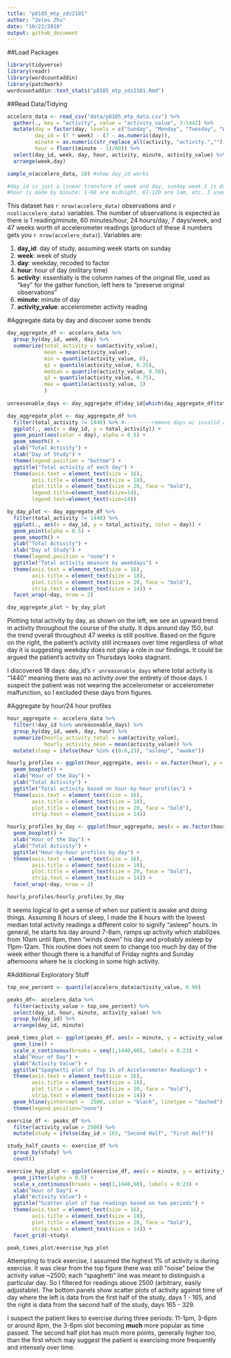 ```yaml
---
title: "p8105_mtp_zdz2101"
author: "Zelos Zhu"
date: "10/22/2018"
output: github_document
---
```


##Load Packages
```r
library(tidyverse)
library(readr)
library(wordcountaddin)
library(patchwork)
wordcountaddin::text_stats("p8105_mtp_zdz2101.Rmd")
```

##Read Data/Tidying
```r
accelero_data <- read_csv("data/p8105_mtp_data.csv") %>%
  gather(., key = "activity", value = "activity_value", 3:1442) %>%
  mutate(day = factor(day, levels = c("Sunday", "Monday", "Tuesday", "Wednesday", "Thursday", "Friday", "Saturday")),
         day_id = (7 * week) - (7 - as.numeric(day)),
         minute = as.numeric(str_replace_all(activity, "activity.","")),
         hour = floor((minute - 1)/60)) %>%
  select(day_id, week, day, hour, activity, minute, activity_value) %>%
  arrange(week,day)

sample_n(accelero_data, 10) #show day_id works

#day_id is just a linear transform of week and day, sunday week 1 is day 1, sunday week 2 is day 8, etc.
#hour is made by minute: 1-60 are midnight, 61-120 are 1am, etc. I used another clever trick to transform hour to be 0-23
```

This dataset has `r nrow(accelero_data)` observations and `r ncol(accelero_data)` variables. The number of observations is expected as there is 1 reading/minute, 60 minutes/hour, 24 hours/day, 7 days/week, and 47 weeks worth of accelerometer readings (product of these 4 numbers gets you `r nrow(accelero_data)`). Variables are: 

1) **day_id**: day of study, assuming week starts on sunday
2) **week**: week of study 
3) **day**: weekday, recoded to factor
4) **hour**: hour of day (military time)
5) **activity**: essentially is the column names of the original file, used as "key" for the gather function, left here to "preserve original observations"
6) **minute**:  minute of day
7) **activity_value**: accelerometer activity reading

#Aggregate data by day and discover some trends
```r
day_aggregate_df <- accelero_data %>%
  group_by(day_id, week, day) %>%
  summarize(total_activity = sum(activity_value),
            mean = mean(activity_value),
            min = quantile(activity_value, 0),
            q1 = quantile(activity_value, 0.25),
            median = quantile(activity_value, 0.50),
            q3 = quantile(activity_value, 0.75),
            max = quantile(activity_value, 1)
            )
  
unreasonable_days <- day_aggregate_df$day_id[which(day_aggregate_df$total_activity == 1440)]

day_aggregate_plot <- day_aggregate_df %>%
  filter(total_activity != 1440) %>% #---------remove days w/ invalid readings
  ggplot(., aes(x = day_id, y = total_activity)) + 
  geom_point(aes(color = day), alpha = 0.5) + 
  geom_smooth() +
  ylab("Total Activity") +
  xlab("Day of Study") + 
  theme(legend.position = "bottom") +
  ggtitle("Total activity of each day") + 
  theme(axis.text = element_text(size = 16),
        axis.title = element_text(size = 18),
        plot.title = element_text(size = 20, face = "bold"),
        legend.title=element_text(size=14), 
        legend.text=element_text(size=14))

by_day_plot <- day_aggregate_df %>%
  filter(total_activity != 1440) %>%
  ggplot(., aes(x = day_id, y = total_activity, color = day)) + 
  geom_point(alpha = 0.5) + 
  geom_smooth() + 
  ylab("Total Activity") +
  xlab("Day of Study") + 
  theme(legend.position = "none") +
  ggtitle("Total activity measure by weekdays") +
  theme(axis.text = element_text(size = 16),
        axis.title = element_text(size = 18),
        plot.title = element_text(size = 20, face = "bold"),
        strip.text = element_text(size = 14)) +
  facet_wrap(~day, nrow = 2)

day_aggregate_plot + by_day_plot
```

Plotting total activity by day, as shown on the left, we see an upward trend in activity throughout the course of the study. It dips around day 150, but the trend overall throughout 47 weeks is still positive. Based on the figure on the right, the patient's activity still increases over time regardless of what day it is suggesting weekday does not play a role in our findings. It could be argued the patient's activity on Thursdays looks stagnant. 

I discovered 18 days: day_id's `r unreasonable_days` where total activity is "1440" meaning there was no activity over the entirety of those days. I suspect the patient was not wearing the accelerometer or accelerometer malfunction, so I excluded these days from figures.

#Aggregate by hour/24 hour profiles
```r
hour_aggregate <- accelero_data %>%
  filter(!day_id %in% unreasonable_days) %>%
  group_by(day_id, week, day, hour) %>%
  summarize(hourly_activity_total = sum(activity_value),
            hourly_activity_mean = mean(activity_value)) %>%
  mutate(sleep = ifelse(hour %in% c(0:6,23), "asleep", "awake"))

hourly_profiles <- ggplot(hour_aggregate, aes(x = as.factor(hour), y = hourly_activity_total, color = sleep)) +
  geom_boxplot() + 
  xlab("Hour of the Day") + 
  ylab("Total Activity") +
  ggtitle("Total activity based on hour-by-hour profiles") +
  theme(axis.text = element_text(size = 16),
        axis.title = element_text(size = 18),
        plot.title = element_text(size = 20, face = "bold"),
        strip.text = element_text(size = 14))

hourly_profiles_by_day <- ggplot(hour_aggregate, aes(x = as.factor(hour), y = hourly_activity_total, color = sleep)) +
  geom_boxplot() + 
  xlab("Hour of the Day") + 
  ylab("Total Activity") +
  ggtitle("Hour-by-hour profiles by day") +
  theme(axis.text = element_text(size = 16),
        axis.title = element_text(size = 18),
        plot.title = element_text(size = 20, face = "bold"),
        strip.text = element_text(size = 14)) +
  facet_wrap(~day, nrow = 2)

hourly_profiles/hourly_profiles_by_day
```

It seems logical to get a sense of when our patient is awake and doing things. Assuming 8 hours of sleep, I made the 8 hours with the lowest median total activity readings a different color to signify "asleep" hours. In general, he starts his day around 7-8am, ramps up activity which stabilizes from 10am until 8pm, then "winds down" his day and probably asleep by 11pm-12am. This routine does not seem to change too much by day of the week either though there is a handful of Friday nights and Sunday afternoons where he is clocking in some high activity. 

#Additional Exploratory Stuff
```r
top_one_percent <- quantile(accelero_data$activity_value, 0.99)

peaks_df<- accelero_data %>%
  filter(activity_value > top_one_percent) %>%
  select(day_id, hour, minute, activity_value) %>%
  group_by(day_id) %>%
  arrange(day_id, minute)

peak_times_plot <- ggplot(peaks_df, aes(x = minute, y = activity_value, color = as.factor(day_id))) +
  geom_line() + 
  scale_x_continuous(breaks = seq(1,1440,60), labels = 0:23) + 
  xlab("Hour of Day") +
  ylab("Activity Value") +
  ggtitle("Spaghetti plot of Top 1% of Accelerometer Readings") +
  theme(axis.text = element_text(size = 16),
        axis.title = element_text(size = 18),
        plot.title = element_text(size = 20, face = "bold"),
        strip.text = element_text(size = 14)) +
  geom_hline(yintercept =  2500, color = "black", linetype = "dashed") +
  theme(legend.position="none")

exercise_df <- peaks_df %>%
  filter(activity_value > 2500) %>%
  mutate(study = ifelse(day_id > 165, "Second Half", "First Half"))

study_half_counts <- exercise_df %>%
  group_by(study) %>%
  count()

exercise_hyp_plot <- ggplot(exercise_df, aes(x = minute, y = activity_value, color = study)) + 
  geom_jitter(alpha = 0.5) + 
  scale_x_continuous(breaks = seq(1,1440,60), labels = 0:23) + 
  xlab("Hour of Day") +
  ylab("Activity Value") + 
  ggtitle("Scatter plot of top readings based on two periods") +
  theme(axis.text = element_text(size = 16),
        axis.title = element_text(size = 18),
        plot.title = element_text(size = 20, face = "bold"),
        strip.text = element_text(size = 14)) +
  facet_grid(~study)

peak_times_plot/exercise_hyp_plot
```

Attempting to track exercise, I assumed the highest 1% of activity is during exercise. It was clear from the top figure there was still "noise" below the activity value ~2500; each "spaghetti" line was meant to distinguish a particular day. So I filtered for readings above 2500 (arbitrary, easily adjustable). The bottom panels show scatter plots of activity against time of day where the left is data from the first half of the study, days 1 - 165, and the right is data from the second half of the study, days 165 - 329. 

I suspect the patient likes to exercise during three periods: 11-1pm, 3-6pm or around 8pm, the 3-6pm slot becoming **much** more popular as time passed. The second half plot has much more points, generally higher too, than the first which may suggest the patient is exercising more frequently and intensely over time.